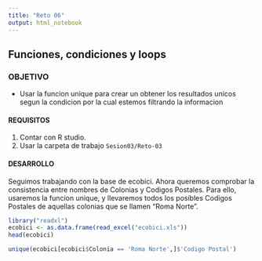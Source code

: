 ```yaml
---
title: "Reto 06"
output: html_notebook
---
```

## Funciones, condiciones y loops

### OBJETIVO
- Usar la funcion unique para crear un obtener los resultados unicos segun la condicion por la cual estemos filtrando la informacion

#### REQUISITOS
1. Contar con R studio.
1. Usar la carpeta de trabajo `Sesion03/Reto-03`

#### DESARROLLO
Seguimos trabajando con la base de ecobici. Ahora queremos comprobar la consistencia entre nombres de Colonias y Codigos Postales. Para ello, usaremos la funcion unique, y llevaremos todos los posibles Codigos Postales de aquellas colonias que se llamen "Roma Norte".

```r

library("readxl")
ecobici <- as.data.frame(read_excel("ecobici.xls"))
head(ecobici)

unique(ecobici[ecobici$Colonia == 'Roma Norte',]$'Codigo Postal')
```

